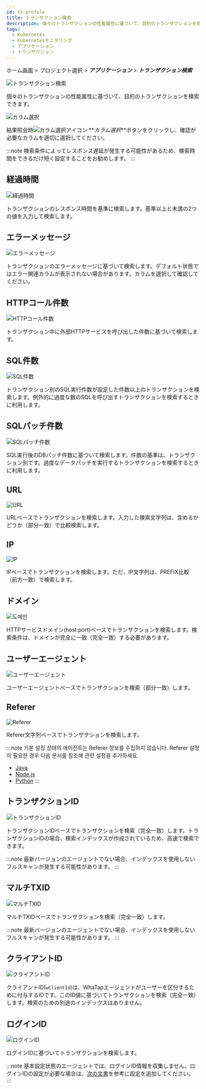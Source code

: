 ```yaml
---
id: tx-profile
title: トランザクション検索
description: 個々のトランザクションの性能属性に基づいて、目的のトランザクションを検索できます。
tags:
  - Kubernetes
  - Kubernetesモニタリング
  - アプリケーション
  - トランザクション
---
```


ホーム画面 > プロジェクト選択 > **_アプリケーション_** > **_トランザクション検索_**

![トランザクション検索](https://img.whatap.io/media/images/whatap_application_analysis_tx_profile.png)

個々のトランザクションの性能属性に基づいて、目的のトランザクションを検索できます。

![カラム選択](https://img.whatap.io/media/images/whatap_application_analysis_tx_profile_column.png)

結果照会時![カラム選択アイコン](/img/ico-column-set.svg) **_カラム選択_**ボタンをクリックし、確認が必要なカラムを適切に選択してください。

:::note
検索条件によってレスポンス遅延が発生する可能性があるため、検索時間をできるだけ短く設定することをお勧めします。
:::

## 経過時間

![経過時間](https://img.whatap.io/media/images/whatap_application_analysis_tx_profile_time.png)

トランザクションのレスポンス時間を基準に検索します。基準以上と未満の2つの値を入力して検索します。

## エラーメッセージ

![エラーメッセージ](https://img.whatap.io/media/images/whatap_application_analysis_tx_profile_error.png)

トランザクションのエラーメッセージに基づいて検索します。デフォルト状態ではエラー関連カラムが表示されない場合があります。カラムを選択して確認してください。

## HTTPコール件数

![HTTPコール件数](https://img.whatap.io/media/images/whatap_application_analysis_tx_profile_http.png)

トランザクション中に外部HTTPサービスを呼び出した件数に基づいて検索します。

## SQL件数

![SQL件数](https://img.whatap.io/media/images/whatap_application_analysis_tx_profile_sql.png)

トランザクション別のSQL実行件数が設定した件数以上のトランザクションを検索します。例外的に過度な数のSQLを呼び出すトランザクションを検索するときに利用します。

## SQLパッチ件数

![SQLパッチ件数](https://img.whatap.io/media/images/whatap_application_analysis_tx_profile_sqlfetch.png)

SQL実行後のDBパッチ件数に基づいて検索します。件数の基準は、トランザクション別です。過度なデータパッチを実行するトランザクションを検索するときに利用します。

## URL

![URL](https://img.whatap.io/media/images/whatap_application_analysis_tx_profile_url.png)

URLベースでトランザクションを検索します。入力した検索文字列は、含めるかどうか（部分一致）で比較検索します。

## IP

![IP](https://img.whatap.io/media/images/whatap_application_analysis_tx_profile_ip.png)

IPベースでトランザクションを検索します。ただ、IP文字列は、PREFIX比較（前方一致）で検索します。

## ドメイン

![도메인](https://img.whatap.io/media/images/whatap_application_analysis_tx_profile_domain.png)

HTTPサービスドメイン(host:port)ベースでトランザクションを検索します。検索条件は、ドメインが完全に一致（完全一致）する必要があります。

## ユーザーエージェント

![ユーザーエージェント](https://img.whatap.io/media/images/whatap_application_analysis_tx_profile_useragent.png)

ユーザーエージェントベースでトランザクションを検索（部分一致）します。 

## Referer

![Referer](https://img.whatap.io/media/images/whatap_application_analysis_tx_profile_referer.png)

Referer文字列ベースでトランザクションを検索します。

:::note
기본 설정 상태의 에이전트는 Referer 정보를 수집하지 않습니다. Referer 설정이 필요한 경우 다음 문서를 참조해 관련 설정을 추가하세요.

-   [Java](../java/analysis-apm-trs#stat-referer)
-   [Node.js](../nodejs/analysis-apm-trs#stat-referer)
-   [Python](../python/analysis-apm-trs#stat-referer)
    :::

## トランザクションID

![トランザクションID](https://img.whatap.io/media/images/whatap_application_analysis_tx_profile_tid.png)

トランザクションIDベースでトランザクションを検索（完全一致）します。トランザクションIDの場合、検索インデックスが作成されているため、高速で検索できます。

:::note
最新バージョンのエージェントでない場合、インデックスを使用しないフルスキャンが発生する可能性があります。
:::

## マルチTXID

![マルチTXID](https://img.whatap.io/media/images/whatap_application_analysis_tx_profile_mtid.png)

マルチTXIDベースでトランザクションを検索（完全一致）します。

:::note
最新バージョンのエージェントでない場合、インデックスを使用しないフルスキャンが発生する可能性があります。
:::

## クライアントID

![クライアントID](https://img.whatap.io/media/images/whatap_application_analysis_tx_profile_clientid.png)

クライアントID(`wClientId`)は、WhaTapエージェントがユーザーを区分するために付与するIDです。このID値に基づいてトランザクションを検索（完全一致）します。検索のための別途のインデックスはありません。

## ログインID

![ログインID](https://img.whatap.io/media/images/whatap_application_analysis_tx_profile_loginid.png)

ログインIDに基づいてトランザクションを検索します。

:::note
基本設定状態のエージェントでは、ログインID情報を収集しません。ログインIDの設定が必要な場合は、[次の文書](../java/script-plugin#common-plugin)を参考に設定を追加してください。
:::
